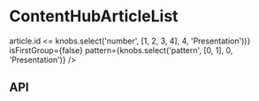 
<Meta
  title="Components/ContentHubArticleList"
  component={ContentHubArticleList}
/>

# ContentHubArticleList

<Canvas>
  <Story name="Base component">
    <Podium transition="fade">
      <ContentHubArticleList
        articles={ContentHubArticleListFixture.articles.filter(article => article.id <= knobs.select('number', [1, 2, 3, 4], 4, 'Presentation'))}
        isFirstGroup={false}
        pattern={knobs.select('pattern', [0, 1], 0, 'Presentation')}
      />
    </Podium>
  </Story>
</Canvas>

## API

<ArgsTable of={ContentHubArticleList} />
